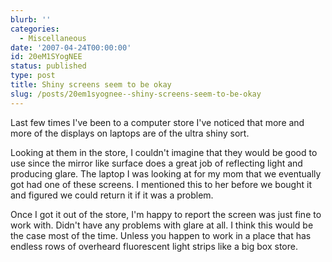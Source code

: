 ```yaml
---
blurb: ''
categories:
  - Miscellaneous
date: '2007-04-24T00:00:00'
id: 20eM1SYogNEE
status: published
type: post
title: Shiny screens seem to be okay
slug: /posts/20em1syognee--shiny-screens-seem-to-be-okay
---
```


Last few times I've been to a computer store I've noticed that more and more of the displays on laptops are of the ultra shiny sort.

Looking at them in the store, I couldn't imagine that they would be good to use since the mirror like surface does a great job of reflecting light and producing glare. The laptop I was looking at for my mom that we eventually got had one of these screens. I mentioned this to her before we bought it and figured we could return it if it was a problem. 

Once I got it out of the store, I'm happy to report the screen was just fine to work with. Didn't have
any problems with glare at all. I think this would be the case most of the time. Unless you happen to work in a place that has endless rows of overheard fluorescent light strips like a big box store.

